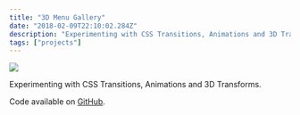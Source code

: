 ```yaml
---
title: "3D Menu Gallery"
date: "2018-02-09T22:10:02.284Z"
description: "Experimenting with CSS Transitions, Animations and 3D Transforms."
tags: ["projects"]
---
```


<Img
  src="/images/posts/3d-menu-gallery.png"
  width={2154}
  height={1232}
  caption="3D Menu Gallery project"
/>

Experimenting with CSS Transitions, Animations and 3D Transforms.

Code available on [GitHub](https://github.com/eneax/3D_Menu_Gallery).

